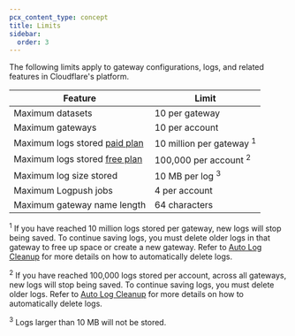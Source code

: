 ```yaml
---
pcx_content_type: concept
title: Limits
sidebar:
  order: 3
---
```



The following limits apply to gateway configurations, logs, and related features in Cloudflare's platform.

| Feature                                                         | Limit                               |
| --------------------------------------------------------------- | ----------------------------------- |
| Maximum datasets                                                | 10 per gateway                      |
| Maximum gateways                                                | 10 per account                      |
| Maximum logs stored [paid plan](/ai-gateway/reference/pricing/) | 10 million per gateway <sup>1</sup> |
| Maximum logs stored [free plan](/ai-gateway/reference/pricing/) | 100,000 per account <sup>2</sup>    |
| Maximum log size stored                                         | 10 MB per log <sup>3</sup>          |
| Maximum Logpush jobs                                            | 4 per account                       |
| Maximum gateway name length                                     | 64 characters                       |

<sup>1</sup> If you have reached 10 million logs stored per gateway, new logs
will stop being saved. To continue saving logs, you must delete older logs in
that gateway to free up space or create a new gateway. Refer to [Auto Log
Cleanup](/ai-gateway/observability/logging/#auto-log-cleanup) for more details
on how to automatically delete logs.

<sup>2</sup> If you have reached 100,000 logs stored per account, across all
gateways, new logs will stop being saved. To continue saving logs, you must
delete older logs. Refer to [Auto Log
Cleanup](/ai-gateway/observability/logging/#auto-log-cleanup) for more details
on how to automatically delete logs.

<sup>3</sup> Logs larger than 10 MB will not be stored.

<Render file="limits-increase" product="ai-gateway" />
